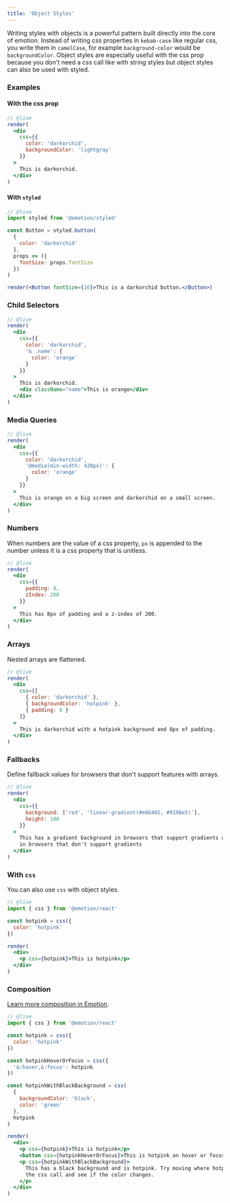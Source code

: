 ```yaml
---
title: 'Object Styles'
---
```


Writing styles with objects is a powerful pattern built directly into the core of emotion. Instead of writing css properties in `kebab-case` like regular css, you write them in `camelCase`, for example `background-color` would be `backgroundColor`. Object styles are especially useful with the css prop because you don't need a css call like with string styles but object styles can also be used with styled.

### Examples

#### With the css prop

```jsx
// @live
render(
  <div
    css={{
      color: 'darkorchid',
      backgroundColor: 'lightgray'
    }}
  >
    This is darkorchid.
  </div>
)
```

#### With `styled`

```jsx
// @live
import styled from '@emotion/styled'

const Button = styled.button(
  {
    color: 'darkorchid'
  },
  props => ({
    fontSize: props.fontSize
  })
)

render(<Button fontSize={16}>This is a darkorchid button.</Button>)
```

### Child Selectors

```jsx
// @live
render(
  <div
    css={{
      color: 'darkorchid',
      '& .name': {
        color: 'orange'
      }
    }}
  >
    This is darkorchid.
    <div className="name">This is orange</div>
  </div>
)
```

### Media Queries

```jsx
// @live
render(
  <div
    css={{
      color: 'darkorchid',
      '@media(min-width: 420px)': {
        color: 'orange'
      }
    }}
  >
    This is orange on a big screen and darkorchid on a small screen.
  </div>
)
```

### Numbers

When numbers are the value of a css property, `px` is appended to the number unless it is a css property that is unitless.

```jsx
// @live
render(
  <div
    css={{
      padding: 8,
      zIndex: 200
    }}
  >
    This has 8px of padding and a z-index of 200.
  </div>
)
```

### Arrays

Nested arrays are flattened.

```jsx
// @live
render(
  <div
    css={[
      { color: 'darkorchid' },
      { backgroundColor: 'hotpink' },
      { padding: 8 }
    ]}
  >
    This is darkorchid with a hotpink background and 8px of padding.
  </div>
)
```

### Fallbacks

Define fallback values for browsers that don't support features with arrays.

```jsx
// @live
render(
  <div
    css={{
      background: ['red', 'linear-gradient(#e66465, #9198e5)'],
      height: 100
    }}
  >
    This has a gradient background in browsers that support gradients and is red
    in browsers that don't support gradients
  </div>
)
```

### With `css`

You can also use `css` with object styles.

```jsx
// @live
import { css } from '@emotion/react'

const hotpink = css({
  color: 'hotpink'
})

render(
  <div>
    <p css={hotpink}>This is hotpink</p>
  </div>
)
```

### Composition

[Learn more composition in Emotion](/docs/composition.mdx).

```jsx
// @live
import { css } from '@emotion/react'

const hotpink = css({
  color: 'hotpink'
})

const hotpinkHoverOrFocus = css({
  '&:hover,&:focus': hotpink
})

const hotpinkWithBlackBackground = css(
  {
    backgroundColor: 'black',
    color: 'green'
  },
  hotpink
)

render(
  <div>
    <p css={hotpink}>This is hotpink</p>
    <button css={hotpinkHoverOrFocus}>This is hotpink on hover or focus</button>
    <p css={hotpinkWithBlackBackground}>
      This has a black background and is hotpink. Try moving where hotpink is in
      the css call and see if the color changes.
    </p>
  </div>
)
```
